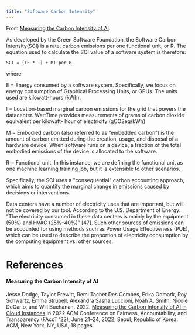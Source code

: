 ```yaml
---
title: "Software Carbon Intensity"
---
```


From [Measuring the Carbon Intensity of AI](https://arxiv.org/pdf/2206.05229).

As developed by the Green Software Foundation, the Software Carbon Intensity(SCI) is a rate, carbon emissions per one functional unit, or R. The equation used to calculate the SCI value of a software system is therefore:

`SCI = ((E * I) + M) per R`

where

E = Energy consumed by a software system. Specifically, we focus on energy consumption of Graphical Processing Units, or GPUs. The units used are kilowatt-hours (kWh).

I = Location-based marginal carbon emissions for the grid that powers the datacenter. WattTime provides measurements of grams of carbon dioxide equivalent per kilowatt- hour of electricity (gCO2eq/kWh)

M = Embodied carbon (also referred to as “embedded carbon”) is the amount of carbon emitted during the creation, usage, and disposal of a hardware device. When software runs on a device, a fraction of the total embodied emissions of the device is allocated to the software.

R = Functional unit. In this instance, we are defining the functional unit as one machine learning training job, but it is extensible to other scenarios.

Specifically, the SCI uses a "consequential" carbon accounting approach, which aims to quantify the marginal change in emissions caused by decisions or interventions.

Data centers have a number of electricity uses that are important, but will not be covered by our tool. According to the U.S. Department of Energy: “The electricity consumed in these data centers is mainly by the equipment (50%) and HVAC (25%–40%)” [47]. Such other sources of emissions can be accounted for using methods such as Power Usage Effectiveness (PUE), which can be used to describe the proportion of electricity consumption by the computing equipment vs. other sources.

# References

#### Measuring the Carbon Intensity of AI
Jesse Dodge, Taylor Prewitt, Remi Tachet Des Combes, Erika Odmark, Roy Schwartz, Emma Strubell, Alexandra Sasha Luccioni, Noah A. Smith, Nicole DeCario, and Will Buchanan. 2022. [Measuring the Carbon Intensity of AI in Cloud Instances](https://dl.acm.org/doi/pdf/10.1145/3531146.3533234) In 2022 ACM Conference on Fairness, Accountability, and Transparency (FAccT ’22), June 21–24, 2022, Seoul, Republic of Korea. ACM, New York, NY, USA, 18 pages.
